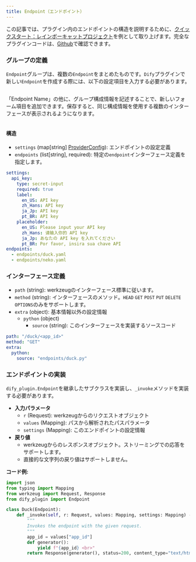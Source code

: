 ```yaml
---
title: Endpoint（エンドポイント）
---
```


この記事では、プラグイン内のエンドポイントの構造を説明するために、[クイックスタート：レインボーキャットプロジェクト](/en/../develop-plugins/extension-plugin)を例として取り上げます。完全なプラグインコードは、[Github](https://github.com/langgenius/dify-plugin-sdks/tree/main/python/examples/neko)で確認できます。

### **グループの定義**

`Endpoint`グループは、複数の`Endpoint`をまとめたものです。`Dify`プラグインで新しい`Endpoint`を作成する際には、以下の設定項目を入力する必要があります。

<img
src="https://assets-docs.dify.ai/2024/11/763dbf86e4319591415dc5a1b6948ccb.png"
className="mx-auto"
alt=""
/>

「Endpoint Name」の他に、グループ構成情報を記述することで、新しいフォーム項目を追加できます。保存すると、同じ構成情報を使用する複数のインターフェースが表示されるようになります。

<img
src="https://assets-docs.dify.ai/2024/11/b778b7093b7df0dc80a476c65ddcbe58.png"
className="mx-auto"
alt=""
/>

#### **構造**

*   `settings` (map\[string] [ProviderConfig](/en/general-specifications#providerconfig)): エンドポイントの設定定義
*   `endpoints` (list\[string], required): 特定の`endpoint`インターフェース定義を指定します。

```yaml
settings:
  api_key:
    type: secret-input
    required: true
    label:
      en_US: API key
      zh_Hans: API key
      ja_Jp: API key
      pt_BR: API key
    placeholder:
      en_US: Please input your API key
      zh_Hans: 请输入你的 API key
      ja_Jp: あなたの API key を入れてください
      pt_BR: Por favor, insira sua chave API
endpoints:
  - endpoints/duck.yaml
  - endpoints/neko.yaml
```

### **インターフェース定義**

*   `path` (string): werkzeugのインターフェース標準に従います。
*   `method` (string): インターフェースのメソッド。`HEAD` `GET` `POST` `PUT` `DELETE` `OPTIONS`のみをサポートします。
*   `extra` (object): 基本情報以外の設定情報
    *   `python` (object)
        *   `source` (string): このインターフェースを実装するソースコード

```yaml
path: "/duck/<app_id>"
method: "GET"
extra:
  python:
    source: "endpoints/duck.py"
```

### エンドポイントの実装

`dify_plugin.Endpoint`を継承したサブクラスを実装し、`_invoke`メソッドを実装する必要があります。

* **入力パラメータ**
  *   `r` (Request): werkzeugからのリクエストオブジェクト
  *   `values` (Mapping): パスから解析されたパスパラメータ
  *   `settings` (Mapping): このエンドポイントの設定情報
* **戻り値**
  *   werkzeugからのレスポンスオブジェクト。ストリーミングでの応答をサポートします。
  *   直接的な文字列の戻り値はサポートしません。

**コード例:**

```python
import json
from typing import Mapping
from werkzeug import Request, Response
from dify_plugin import Endpoint

class Duck(Endpoint):
    def _invoke(self, r: Request, values: Mapping, settings: Mapping) -> Response:
        """
        Invokes the endpoint with the given request.
        """
        app_id = values["app_id"]
        def generator():
            yield f"{app_id} <br>"
        return Response(generator(), status=200, content_type="text/html")
```